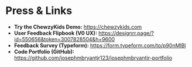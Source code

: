 # Press & Links

- **Try the ChewzyKids Demo:** https://chewzykids.com
- **User Feedback Flipbook (V0 UX):** https://designrr.page/?id=550656&token=3007828504&h=9600
- **Feedback Survey (Typeform):** https://form.typeform.com/to/p90nMlBl
- **Code Portfolio (GitHub):** https://github.com/josephmbryantjr123/josephmbryantjr-portfolio
